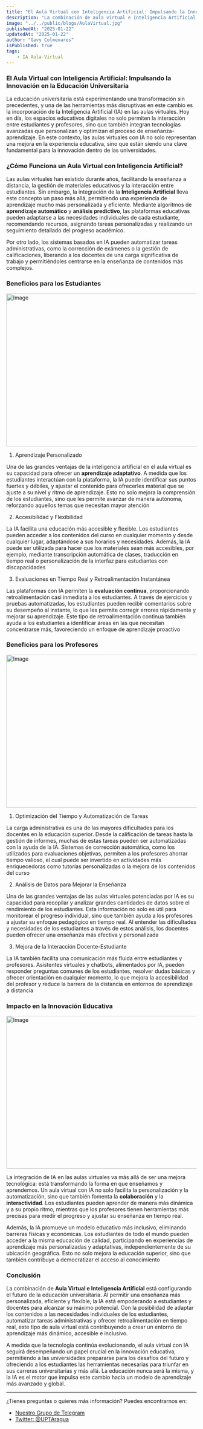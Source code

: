 ```yaml
---
title: "El Aula Virtual con Inteligencia Artificial: Impulsando la Innovación en la Educación Universitaria"
description: "La combinación de aula virtual e Inteligencia Artificial está configurando el futuro de la educación universitaria. Al permitir una enseñanza más personalizada, eficiente y flexible."
image: "../../public/blogs/AulaVirtual.jpg"
publishedAt: "2025-01-22"
updatedAt: "2025-01-22"
author: "Gavy Colmenares"
isPublished: true
tags:
    - IA Aula-Virtual 
---
```


### El Aula Virtual con Inteligencia Artificial: Impulsando la Innovación en la Educación Universitaria

La educación universitaria está experimentando una transformación sin precedentes, y una de las herramientas más disruptivas en este cambio es la incorporación de la Inteligencia Artificial (IA) en las aulas virtuales. Hoy en día, los espacios educativos digitales no solo permiten la interacción entre estudiantes y profesores, sino que también integran tecnologías avanzadas que personalizan y optimizan el proceso de enseñanza-aprendizaje. En este contexto, las aulas virtuales con IA no solo representan una mejora en la experiencia educativa, sino que están siendo una clave fundamental para la innovación dentro de las universidades.

### ¿Cómo Funciona un Aula Virtual con Inteligencia Artificial?

Las aulas virtuales han existido durante años, facilitando la enseñanza a distancia, la gestión de materiales educativos y la interacción entre estudiantes. Sin embargo, la integración de la **Inteligencia Artificial** lleva este concepto un paso más allá, permitiendo una experiencia de aprendizaje mucho más personalizada y eficiente. Mediante algoritmos de **aprendizaje automático** y **análisis predictivo**, las plataformas educativas pueden adaptarse a las necesidades individuales de cada estudiante, recomendando recursos, asignando tareas personalizadas y realizando un seguimiento detallado del progreso académico.

Por otro lado, los sistemas basados en IA pueden automatizar tareas administrativas, como la corrección de exámenes o la gestión de calificaciones, liberando a los docentes de una carga significativa de trabajo y permitiéndoles centrarse en la enseñanza de contenidos más complejos.

### Beneficios para los Estudiantes

<Image
    src="/blogs/6/InteracciónDocente-Estudiante.jpg"
    width="718"
    height="404"
    alt="Image"
    sizes="100vw"
/>

1. Aprendizaje Personalizado

Una de las grandes ventajas de la inteligencia artificial en el aula virtual es su capacidad para ofrecer un **aprendizaje adaptativo**. A medida que los estudiantes interactúan con la plataforma, la IA puede identificar sus puntos fuertes y débiles, y ajustar el contenido para ofrecerles material que se ajuste a su nivel y ritmo de aprendizaje. Esto no solo mejora la comprensión de los estudiantes, sino que les permite avanzar de manera autónoma, reforzando aquellos temas que necesitan mayor atención 

2. Accesibilidad y Flexibilidad

La IA facilita una educación más accesible y flexible. Los estudiantes pueden acceder a los contenidos del curso en cualquier momento y desde cualquier lugar, adaptándose a sus horarios y necesidades. Además, la IA puede ser utilizada para hacer que los materiales sean más accesibles, por ejemplo, mediante transcripción automática de clases, traducción en tiempo real o personalización de la interfaz para estudiantes con discapacidades 

3. Evaluaciones en Tiempo Real y Retroalimentación Instantánea

Las plataformas con IA permiten la **evaluación continua**, proporcionando retroalimentación casi inmediata a los estudiantes. A través de ejercicios y pruebas automatizadas, los estudiantes pueden recibir comentarios sobre su desempeño al instante, lo que les permite corregir errores rápidamente y mejorar su aprendizaje. Este tipo de retroalimentación continua también ayuda a los estudiantes a identificar áreas en las que necesitan concentrarse más, favoreciendo un enfoque de aprendizaje proactivo 

### Beneficios para los Profesores

<Image
    src="/blogs/6/InteraccionDocente-Estudiante2.jpg"
    width="718"
    height="404"
    alt="Image"
    sizes="100vw"
/>

1. Optimización del Tiempo y Automatización de Tareas

La carga administrativa es una de las mayores dificultades para los docentes en la educación superior. Desde la calificación de tareas hasta la gestión de informes, muchas de estas tareas pueden ser automatizadas con la ayuda de la IA. Sistemas de corrección automática, como los utilizados para evaluaciones objetivas, permiten a los profesores ahorrar tiempo valioso, el cual puede ser invertido en actividades más enriquecedoras como tutorías personalizadas o la mejora de los contenidos del curso

2. Análisis de Datos para Mejorar la Enseñanza

Una de las grandes ventajas de las aulas virtuales potenciadas por IA es su capacidad para recopilar y analizar grandes cantidades de datos sobre el rendimiento de los estudiantes. Esta información no solo es útil para monitorear el progreso individual, sino que también ayuda a los profesores a ajustar su enfoque pedagógico en tiempo real. Al entender las dificultades y necesidades de los estudiantes a través de estos análisis, los docentes pueden ofrecer una enseñanza más efectiva y personalizada 

3. Mejora de la Interacción Docente-Estudiante

La IA también facilita una comunicación más fluida entre estudiantes y profesores. Asistentes virtuales y chatbots, alimentados por IA, pueden responder preguntas comunes de los estudiantes, resolver dudas básicas y ofrecer orientación en cualquier momento, lo que mejora la accesibilidad del profesor y reduce la barrera de la distancia en entornos de aprendizaje a distancia 

### Impacto en la Innovación Educativa

<Image
    src="/blogs/6/ImpactoInnovacionEducativa.jpg"
    width="718"
    height="404"
    alt="Image"
    sizes="100vw"
/>

La integración de IA en las aulas virtuales va más allá de ser una mejora tecnológica: está transformando la forma en que enseñamos y aprendemos. Un aula virtual con IA no solo facilita la personalización y la automatización, sino que también fomenta la **colaboración** y la **interactividad**. Los estudiantes pueden aprender de manera más dinámica y a su propio ritmo, mientras que los profesores tienen herramientas más precisas para medir el progreso y ajustar su enseñanza en tiempo real.

Además, la IA promueve un modelo educativo más inclusivo, eliminando barreras físicas y económicas. Los estudiantes de todo el mundo pueden acceder a la misma educación de calidad, participando en experiencias de aprendizaje más personalizadas y adaptativas, independientemente de su ubicación geográfica. Esto no solo mejora la educación superior, sino que también contribuye a democratizar el acceso al conocimiento 

### Conclusión

La combinación de **Aula Virtual e Inteligencia Artificial** está configurando el futuro de la educación universitaria. Al permitir una enseñanza más personalizada, eficiente y flexible, la IA está empoderando a estudiantes y docentes para alcanzar su máximo potencial. Con la posibilidad de adaptar los contenidos a las necesidades individuales de los estudiantes, automatizar tareas administrativas y ofrecer retroalimentación en tiempo real, este tipo de aula virtual está contribuyendo a crear un entorno de aprendizaje más dinámico, accesible e inclusivo.

A medida que la tecnología continúa evolucionando, el aula virtual con IA seguirá desempeñando un papel crucial en la innovación educativa, permitiendo a las universidades prepararse para los desafíos del futuro y ofreciendo a los estudiantes las herramientas necesarias para triunfar en sus carreras universitarias y más allá. La educación nunca será la misma, y la IA es el motor que impulsa este cambio hacia un modelo de aprendizaje más avanzado y global.

---

¿Tienes preguntas o quieres más información? Puedes encontrarnos en:

- [Nuestro Grupo de Telegram](https://t.me)
- [Twitter: @UPTAragua](https://twitter.com/UPTAragua)

